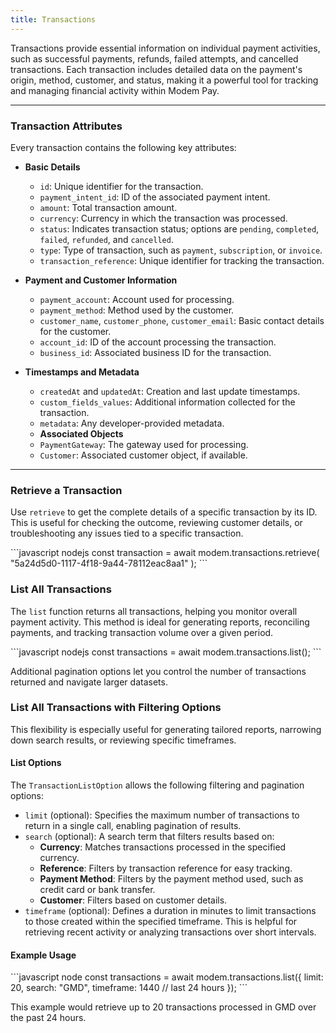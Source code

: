 ```yaml
---
title: Transactions
---
```


Transactions provide essential information on individual payment activities, such as successful payments, refunds, failed attempts, and cancelled transactions. Each transaction includes detailed data on the payment's origin, method, customer, and status, making it a powerful tool for tracking and managing financial activity within Modem Pay.

---

### Transaction Attributes

Every transaction contains the following key attributes:

- **Basic Details**
  - `id`: Unique identifier for the transaction.
  - `payment_intent_id`: ID of the associated payment intent.
  - `amount`: Total transaction amount.
  - `currency`: Currency in which the transaction was processed.
  - `status`: Indicates transaction status; options are `pending`, `completed`, `failed`, `refunded`, and `cancelled`.
  - `type`: Type of transaction, such as `payment`, `subscription`, or `invoice`.
  - `transaction_reference`: Unique identifier for tracking the transaction.

- **Payment and Customer Information**
  - `payment_account`: Account used for processing.
  - `payment_method`: Method used by the customer.
  - `customer_name`, `customer_phone`, `customer_email`: Basic contact details for the customer.
  - `account_id`: ID of the account processing the transaction.
  - `business_id`: Associated business ID for the transaction.

- **Timestamps and Metadata**
  - `createdAt` and `updatedAt`: Creation and last update timestamps.
  - `custom_fields_values`: Additional information collected for the transaction.
  - `metadata`: Any developer-provided metadata.
  - **Associated Objects**
  - `PaymentGateway`: The gateway used for processing.
  - `Customer`: Associated customer object, if available.

---

### Retrieve a Transaction

Use `retrieve` to get the complete details of a specific transaction by its ID. This is useful for checking the outcome, reviewing customer details, or troubleshooting any issues tied to a specific transaction.

<CodeGroup>
```javascript nodejs
const transaction = await modem.transactions.retrieve(
    "5a24d5d0-1117-4f18-9a44-78112eac8aa1"
);
```
</CodeGroup>

### List All Transactions

The `list` function returns all transactions, helping you monitor overall payment activity. This method is ideal for generating reports, reconciling payments, and tracking transaction volume over a given period.

<CodeGroup>
```javascript nodejs
const transactions = await modem.transactions.list();
```
</CodeGroup>

Additional pagination options let you control the number of transactions returned and navigate larger datasets.

### List All Transactions with Filtering Options

This flexibility is especially useful for generating tailored reports, narrowing down search results, or reviewing specific timeframes.

#### List Options

The `TransactionListOption` allows the following filtering and pagination options:

- `limit` (optional): Specifies the maximum number of transactions to return in a single call, enabling pagination of results.
- `search` (optional): A search term that filters results based on:
  - **Currency**: Matches transactions processed in the specified currency.
  - **Reference**: Filters by transaction reference for easy tracking.
  - **Payment Method**: Filters by the payment method used, such as credit card or bank transfer.
  - **Customer**: Filters based on customer details.
- `timeframe` (optional): Defines a duration in minutes to limit transactions to those created within the specified timeframe. This is helpful for retrieving recent activity or analyzing transactions over short intervals.

#### Example Usage

<CodeGroup>
```javascript node
const transactions = await modem.transactions.list({
  limit: 20,
  search: "GMD",
  timeframe: 1440 // last 24 hours
});
```
</CodeGroup>

This example would retrieve up to 20 transactions processed in GMD over the past 24 hours.

